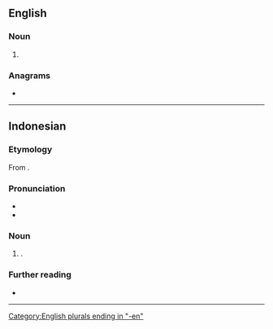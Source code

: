 ==English==

===Noun===
{{head|en|noun form}}

# {{plural of|en|baseman}}

===Anagrams===
* {{anagrams|en|a=abeemns|Beemans|Mebanes|bemeans|benames}}

[[Category:English plurals ending in "-en"]]
----
==Indonesian==

===Etymology===
From {{bor|id|en|basement}}.

===Pronunciation===
* {{IPA|id|[basəˈmɛn]}}
* {{hyphenation|id|ba|sê|mèn}}

===Noun===
{{id-noun|head=}}
# {{l|en|basement}}.
#: {{syn|id|ruang bawah tanah|rubanah}}

===Further reading===
* {{R:KBBI Daring}}

----